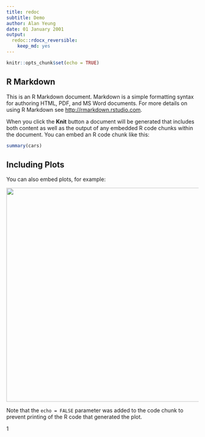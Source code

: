 ```yaml
---
title: redoc
subtitle: Demo
author: Alan Yeung
date: 01 January 2001
output:
  redoc::rdocx_reversible:
    keep_md: yes
---
```


```r
knitr::opts_chunk$set(echo = TRUE)
```

R Markdown
----------

This is an R Markdown document. Markdown is a simple formatting syntax for
authoring HTML, PDF, and MS Word documents. For more details on using R Markdown
see <http://rmarkdown.rstudio.com>.

When you click the **Knit** button a document will be generated that includes
both content as well as the output of any embedded R code chunks within the
document. You can embed an R code chunk like this:

```r
summary(cars)
```

Including Plots
---------------

You can also embed plots, for example:

![](media/image1.png){width="5.833333333333333in" height="5.833333333333333in"}

Note that the `echo = FALSE` parameter was added to the code chunk to prevent
printing of the R code that generated the plot.

1

